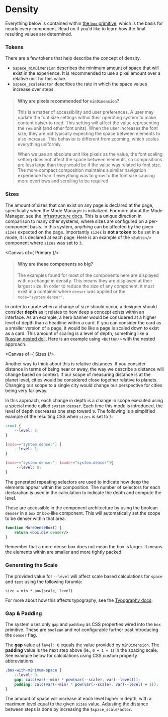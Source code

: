 
<Meta title="Foundations/Density" />

# Density

Everything below is contained within [the `box` primitive](/docs/primitives-box--docs), which is the basis for nearly every component. Read on if you'd like to learn how the final resulting values are determined.

### Tokens

There are a few tokens that help describe the concept of density.

- `$space_minDimension` describes the minimum amount of space that will exist in the experience. It is recommended to use a pixel amount over a relative unit for this value.
- `$space_scaleFactor` describes the rate in which the space values increase over steps.

> #### Why are pixels recommended for `minDimension`?
>
> This is a matter of accessibility and user preferences. A user may update the font size settings within their operating system to make content eaiser to read. This setting will affect the value representing the `rem` unit (and other font units). When the user increases the font size, they are not typically expecting the space between elements to also increase. This behavior is different from zooming, which scales everything uniformly.
>
> When we use an absolute unit like pixels as the value, the font scaling setting does not affect the space between elements, so compositions are less large than they would be if the value was related to font size. The more compact composition maintains a similar navigation experience than if everything was to grow to the font size causing more overflows and scrolling to be required.

### Sizes

The amount of sizes that can exist on any page is declared at the page, specifically when the Mode Manager is initialized. For more about the Mode Manager, see the [Infrastructure docs](/docs/foundations-infrastructure--docs). This is a unique direction in comparison to many other systems; where sizes are configured on a per-component basis. In this system, _anything_ can be affected by the given `sizes` expected on the page. Importantly `sizes` is **not a token** to be set in a mode, it is declared at each page. Here is an example of the `<Button/>` component where `sizes` was set to `3`.

<Canvas of={ Primary }/>

> #### Why are these components so big?
>
> The examples found for most of the components here are displayed with no change in density. This means they are displayed at their largest size. In order to reduce the size of any component, it must exist in a container where `denser` was applied or the `mode="system:denser"`.

In order to curate when a change of size should occur, a designer should consider **depth** as it relates to how deep a concept exists within an interface. As an example, a hero banner would be considered at a higher level of depth than a headline within a card. If you can consider the card as a smaller version of a page, it would be like a page is scaled down to exist as a card. This amount of scaling is a level of depth, something like a [Russian nested doll](https://en.wikipedia.org/wiki/Matryoshka_doll). Here is an example using `<Button/>` with the nested approach.

<Canvas of={ Sizes }/>

Another way to think about this is relative distances. If you consider distance in terms of being near or away, the way we describe a distance will change based on context. If our scope of measuring distance is at the planet level, cities would be considered close together relative to planets. Changing our scope to a single city would change our perspective for cities being very far away.

In this approach, each change in depth is a change in scope executed using a special mode called `system:denser`. Each time this mode is introduced, the level of depth decreases one step toward `0`. The following is a simplified example of the resulting CSS when `sizes` is set to `3`:

```css
:root {
    --level: 2;
}

[mode~="system:denser"] {
    --level: 1;
}

[mode~="system:denser"] [mode~="system:denser"]{
     --level: 0;
}

```

The generated repeating selectors are used to indicate how deep the elements appear within the composition. The number of selectors for each declaration is used in the calculation to indicate the depth and compute the level.

These are accessible in the component architecture by using the boolean `denser` in a `box` or `box`-like component. This will automatically set the scope to be denser within that area.

```jsx
function MoreDenseBox() {
    return <box.div denser/>
}
```

Remember that a more dense box does not mean the box is larger. It means the elements within are smaller and more tightly packed.

### Generating the Scale

The provided value for `--level` will affect scale based calculations for `space` and `text` using the following forumla:

```
size = min * pow(scale, level)
```

For more about how this affects typography, see the [Typography docs](/docs/foundations-typography--docs).

### Gap & Padding

The system uses only `gap` and `padding` as CSS properties wired into the `box` primitive. These are `boolean` and not configurable further past introducing the `denser` flag.

The **gap** value at `level: 0` equals the value provided by `minDimension`. The **padding** value is the next step above (ie., `0 + 1 = 1`) in the spacing scale. See example below for calculations using CSS custom property abbreviations:

```css
.box-with-minimum-space {
    --level: 0;
    gap: calc(var(--min) * pow(var(--scale), var(--level)));
    padding: calc(var(--min) * pow(var(--scale), var(--level) + 1));
}
```

The amount of space will increase at each level higher in depth, with a maximum level equal to the given `sizes` value. Adjusting the distance between steps is done by increasing the `$space_scaleFactor`.